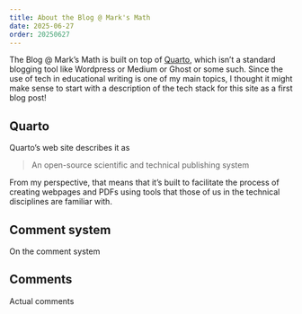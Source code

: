 ```yaml
---
title: About the Blog @ Mark's Math
date: 2025-06-27
order: 20250627
---
```


The Blog @ Mark's Math is built on top of [Quarto](https://quarto.org), which isn't a standard blogging tool like Wordpress or Medium or Ghost or some such. Since the use of tech in educational writing is one of my main topics, I thought it might make sense to start with a description of the tech stack for this site as a first blog post!

## Quarto 

Quarto's web site describes it as 

> An open-source scientific and technical publishing system

From my perspective, that means that it's built to facilitate the process of creating webpages and PDFs using tools that those of us in the technical disciplines are familiar with.

## Comment system 

On the comment system

## Comments

Actual comments 
